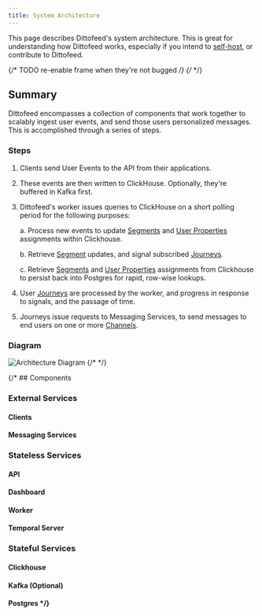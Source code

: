 ```yaml
---
title: System Architecture
---
```


This page describes Dittofeed's system architecture. This is great for understanding how Dittofeed works, especially if you intend to [self-host](/deployment/self-hosted), or contribute to Dittofeed.


{/* TODO re-enable frame when they're not bugged */}
{/* <Frame> */}
## Summary

Dittofeed encompasses a collection of components that work together to scalably ingest user events, and send those users personalized messages. This is accomplished through a series of steps.

### Steps

1. Clients send User Events to the API from their applications.
2. These events are then written to ClickHouse. Optionally, they're buffered in Kafka first.
3. Dittofeed's worker issues queries to ClickHouse on a short polling period for the following purposes:

    a. Process new events to update [Segments](/resources/segments) and [User Properties](/resources/user-properties) assignments within Clickhouse.

    b. Retrieve [Segment](/resources/segments) updates, and signal subscribed [Journeys](/resources/journeys).

    c. Retrieve [Segments](/resources/segments) and [User Properties](/resources/user-properties) assignments from Clickhouse to persist back into Postgres for rapid, row-wise lookups.

4. User [Journeys](/resources/journeys) are processed by the worker, and progress in response to signals, and the passage of time.
6. Journeys issue requests to Messaging Services, to send messages to end users on one or more [Channels](/integrations/channels).

### Diagram

![Architecture Diagram](/images/architecture-solid.png)
{/* </Frame> */}

{/* ## Components

### External Services

#### Clients

#### Messaging Services

### Stateless Services

#### API

#### Dashboard 

#### Worker

#### Temporal Server

### Stateful Services

#### Clickhouse

#### Kafka (Optional)

#### Postgres */}
